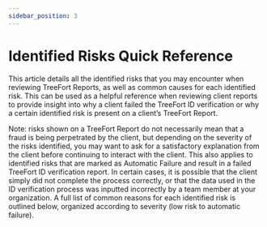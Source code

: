 ```yaml
---
sidebar_position: 3
---
```


# Identified Risks Quick Reference

This article details all the identified risks that you may encounter when reviewing TreeFort Reports, as well as common causes for each identified risk. This can be used as a helpful reference when reviewing client reports to provide insight into why a client failed the TreeFort ID verification or why a certain identified risk is present on a client’s TreeFort Report.

Note: risks shown on a TreeFort Report do not necessarily mean that a fraud is being perpetrated by the client, but depending on the severity of the risks identified, you may want to ask for a satisfactory explanation from the client before continuing to interact with the client. This also applies to identified risks that are marked as Automatic Failure and result in a failed TreeFort ID verification report. In certain cases, it is possible that the client simply did not complete the process correctly, or that the data used in the ID verification process was inputted incorrectly by a team member at your organization. A full list of common reasons for each identified risk is outlined below, organized according to severity (low risk to automatic failure).